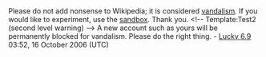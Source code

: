<article id="7464979" title=User talk:Babygirl350138>
	<talkpage id="7464979" title="User talk:Babygirl350138">
Please do not add nonsense to Wikipedia; it is considered [[Wikipedia:Vandalism|vandalism]]. If you would like to experiment, use the [[Wikipedia:Sandbox|sandbox]]. Thank you. &lt;!-- Template:Test2 (second level warning) --&gt;   A new account such as yours will be permanently blocked for vandalism.  Please do the right thing. - [[User:Lucky 6.9|Lucky 6.9]] 03:52, 16 October 2006 (UTC)
	</talkpage>
</article>